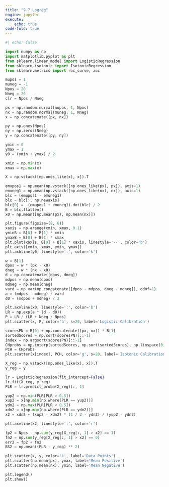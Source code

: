 ```yaml
---
title: "9.7 Logreg"
engine: jupyter
execute: 
    echo: true
code-fold: true
---
```


```python

#| echo: false

import numpy as np
import matplotlib.pyplot as plt
from sklearn.linear_model import LogisticRegression
from sklearn.isotonic import IsotonicRegression
from sklearn.metrics import roc_curve, auc

mupos = 1
muneg = -1
Npos = 20
Nneg = 20
clr = Npos / Nneg

px = np.random.normal(mupos, 1, Npos)
nx = np.random.normal(muneg, 1, Nneg)
x = np.concatenate([px, nx])

py = np.ones(Npos)
ny = np.zeros(Nneg) 
y = np.concatenate([py, ny])

ymin = 0
ymax = 1
y0 = (ymin + ymax) / 2

xmin = np.min(x)
xmax = np.max(x)

X = np.vstack([np.ones_like(x), x]).T

emupos1 = np.mean(np.vstack([np.ones_like(px), px]), axis=1)
emuneg1 = np.mean(np.vstack([np.ones_like(nx), nx]), axis=1)
blc = (emupos1 - emuneg1)
blc = blc[:, np.newaxis]
blc[0] = -(emupos1 + emuneg1).dot(blc) / 2
B = blc.flatten()
x0 = np.mean([np.mean(px), np.mean(nx)])

plt.figure(figsize=(8, 6))
xaxis = np.arange(xmin, xmax, 0.1)
yminB = B[0] + B[1] * xmin
ymaxB = B[0] + B[1] * xmax
plt.plot(xaxis, B[0] + B[1] * xaxis, linestyle='--', color='b')
plt.axis([xmin, xmax, ymin, ymax])
plt.axhline(y0, linestyle=':', color='k')

w = B[1]
dpos = w * (px - x0)
dneg = w * (nx - x0)
d = np.concatenate([dpos, dneg])
mdpos = np.mean(dpos)
mdneg = np.mean(dneg)
vard = np.var(np.concatenate([dpos - mdpos, dneg - mdneg]), ddof=1)
a = (mdpos - mdneg) / vard
d0 = (mdpos + mdneg) / 2

plt.axvline(x0, linestyle=':', color='b')
LR = np.exp(a * (d - d0))
P = LR / (LR + Nneg / Npos)
plt.scatter(x, P, color='b', s=20, label='Logistic Calibration')

scoresPN = B[0] + np.concatenate([px, nx]) * B[1]
sortedScores = np.sort(scoresPN)[::-1]
index = np.argsort(scoresPN)[::-1]
CHprobs = np.interp(sortedScores, np.sort(sortedScores), np.linspace(0, 1, Npos + Nneg))
PCH = CHprobs
plt.scatter(x[index], PCH, color='g', s=20, label='Isotonic Calibration')

X_reg = np.vstack([np.ones_like(x), x]).T 
y_reg = y 

lr = LogisticRegression(fit_intercept=False)
lr.fit(X_reg, y_reg)
PLR = lr.predict_proba(X_reg)[:, 1]

yup2 = np.min(PLR[PLR > 0.5])
xup2 = x[np.min(np.where(PLR == yup2))]
ydn2 = np.max(PLR[PLR < 0.5])
xdn2 = x[np.max(np.where(PLR == ydn2))]
x2 = xdn2 + (xup2 - xdn2) * (1 / 2 - ydn2) / (yup2 - ydn2)

plt.axvline(x2, linestyle=':', color='r')

fp2 = Npos - np.sum(y_reg[X_reg[:, 1] > x2] == 1)
fn2 = np.sum(y_reg[X_reg[:, 1] > x2] == 0)
err2 = fp2 + fn2
BS2 = np.mean((PLR - y_reg) ** 2)

plt.scatter(x, y, color='k', label='Data Points')
plt.scatter(np.mean(px), ymax, label='Mean Positive')
plt.scatter(np.mean(nx), ymin, label='Mean Negative')

plt.legend()
plt.show()


```